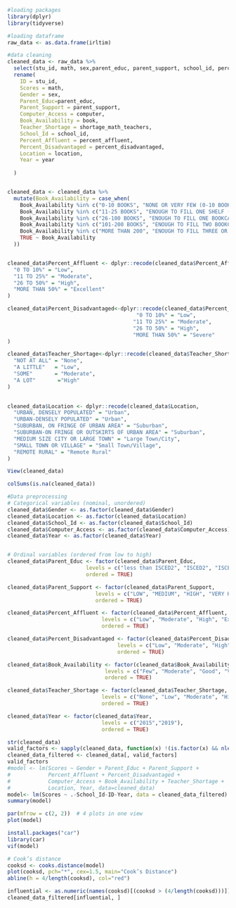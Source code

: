 ```r
#loading packages
library(dplyr)
library(tidyverse)
```
```r
#loading dataframe
raw_data <- as.data.frame(irltim)
```

```r
#data cleaning
cleaned_data <- raw_data %>%
  select(stu_id, math, sex,parent_educ, parent_support, school_id, percent_affluent, percent_disadvantaged, computer, book, shortage_math_teachers, location, year) %>%
  rename(
    ID = stu_id,
    Scores = math,
    Gender = sex,
    Parent_Educ=parent_educ,
    Parent_Support = parent_support,
    Computer_Access = computer,
    Book_Availability = book,
    Teacher_Shortage = shortage_math_teachers,
    School_Id = school_id,
    Percent_Affluent = percent_affluent,
    Percent_Disadvantaged = percent_disadvantaged,
    Location = location,
    Year = year
    
  )


cleaned_data <- cleaned_data %>%
  mutate(Book_Availability = case_when(
    Book_Availability %in% c("0-10 BOOKS", "NONE OR VERY FEW (0-10 BOOKS)") ~ "Few",
    Book_Availability %in% c("11-25 BOOKS", "ENOUGH TO FILL ONE SHELF (11-25 BOOKS)") ~ "Moderate",
    Book_Availability %in% c("26-100 BOOKS", "ENOUGH TO FILL ONE BOOKCASE (26-100 BOOKS)") ~ "Good",
    Book_Availability %in% c("101-200 BOOKS", "ENOUGH TO FILL TWO BOOKCASES (101-200 BOOKS)") ~ "Very Good",
    Book_Availability %in% c("MORE THAN 200", "ENOUGH TO FILL THREE OR MORE BOOKCASES (MORE THAN 200)") ~ "Excellent",
    TRUE ~ Book_Availability
  ))                                      


cleaned_data$Percent_Affluent <- dplyr::recode(cleaned_data$Percent_Affluent,
  "0 TO 10%" = "Low",
  "11 TO 25%" = "Moderate",
  "26 TO 50%" = "High",
  "MORE THAN 50%" = "Excellent"
)

cleaned_data$Percent_Disadvantaged<-dplyr::recode(cleaned_data$Percent_Disadvantaged,
                                         "0 TO 10%" = "Low",
                                        "11 TO 25%" = "Moderate",
                                        "26 TO 50%" = "High",
                                        "MORE THAN 50%" = "Severe"
)

cleaned_data$Teacher_Shortage<-dplyr::recode(cleaned_data$Teacher_Shortage,
  "NOT AT ALL" = "None",
  "A LITTLE"   = "Low",
  "SOME"       = "Moderate",
  "A LOT"       ="High"
)
                                      

cleaned_data$Location <- dplyr::recode(cleaned_data$Location,
  "URBAN, DENSELY POPULATED" = "Urban",
  "URBAN-DENSELY POPULATED" = "Urban",
  "SUBURBAN, ON FRINGE OF URBAN AREA" = "Suburban",
  "SUBURBAN-ON FRINGE OR OUTSKIRTS OF URBAN AREA" = "Suburban",
  "MEDIUM SIZE CITY OR LARGE TOWN" = "Large Town/City",
  "SMALL TOWN OR VILLAGE" = "Small Town/Village",
  "REMOTE RURAL" = "Remote Rural"
)

View(cleaned_data)

colSums(is.na(cleaned_data))
```

```r
#Data preprocessing
# Categorical variables (nominal, unordered)
cleaned_data$Gender <- as.factor(cleaned_data$Gender)
cleaned_data$Location <- as.factor(cleaned_data$Location)
cleaned_data$School_Id <- as.factor(cleaned_data$School_Id)
cleaned_data$Computer_Access <- as.factor(cleaned_data$Computer_Access)
cleaned_data$Year <- as.factor(cleaned_data$Year)


# Ordinal variables (ordered from low to high)
cleaned_data$Parent_Educ <- factor(cleaned_data$Parent_Educ,
                         levels = c("less than ISCED2", "ISCED2", "ISCED3", "ISCED4", "ISCED6", "ISCED7 or 8"),
                         ordered = TRUE)

cleaned_data$Parent_Support <- factor(cleaned_data$Parent_Support,
                            levels = c("LOW", "MEDIUM", "HIGH", "VERY HIGH"),
                            ordered = TRUE)

cleaned_data$Percent_Affluent <- factor(cleaned_data$Percent_Affluent,
                              levels = c("Low", "Moderate", "High", "Excellent"),
                              ordered = TRUE)

cleaned_data$Percent_Disadvantaged <- factor(cleaned_data$Percent_Disadvantaged,
                                   levels = c("Low", "Moderate", "High", "Severe"),
                                   ordered = TRUE)

cleaned_data$Book_Availability <- factor(cleaned_data$Book_Availability,
                               levels = c("Few", "Moderate", "Good", "Very Good", "Excellent"),
                               ordered = TRUE)

cleaned_data$Teacher_Shortage <- factor(cleaned_data$Teacher_Shortage,
                              levels = c("None", "Low", "Moderate", "High"),
                              ordered = TRUE)

cleaned_data$Year <- factor(cleaned_data$Year,
                              levels = c("2015","2019"),
                              ordered = TRUE)

str(cleaned_data)
valid_factors <- sapply(cleaned_data, function(x) !(is.factor(x) && nlevels(x) < 2))
cleaned_data_filtered <- cleaned_data[, valid_factors]
valid_factors
#model <- lm(Scores ~ Gender + Parent_Educ + Parent_Support + 
#            Percent_Affluent + Percent_Disadvantaged +
#            Computer_Access + Book_Availability + Teacher_Shortage + 
#            Location, Year, data=cleaned_data)
model<- lm(Scores ~ .-School_Id-ID-Year, data = cleaned_data_filtered)
summary(model)
```
```r
par(mfrow = c(2, 2))  # 4 plots in one view
plot(model)
```
```r
install.packages("car")
library(car)
vif(model)
```




```r
# Cook’s distance
cooksd <- cooks.distance(model)
plot(cooksd, pch="*", cex=1.5, main="Cook’s Distance")
abline(h = 4/length(cooksd), col="red")

influential <- as.numeric(names(cooksd)[(cooksd > (4/length(cooksd)))])
cleaned_data_filtered[influential, ]
```

